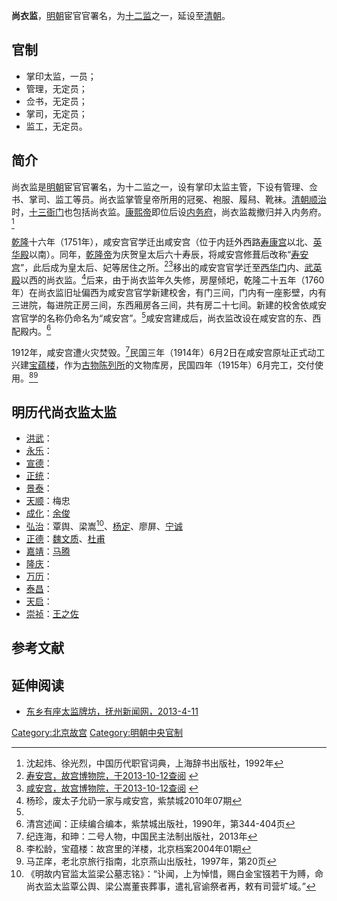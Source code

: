 '''尚衣监'''，[[明朝|明朝]]宦官官署名，为[[十二监|十二监]]之一，延设至[[清朝|清朝]]。

==官制==
*掌印太监，一员；
*管理，无定员；
*佥书，无定员；
*掌司，无定员；
*监工，无定员。

==简介==
尚衣监是[[明朝|明朝]]宦官官署名，为十二监之一，设有掌印太监主管，下设有管理、佥书、掌司、监工等员。尚衣监掌管皇帝所用的冠冕、袍服、履舄、靴袜。[[清朝|清朝]][[顺治|顺治]]时，[[十三衙门|十三衙门]]也包括尚衣监。[[康熙帝|康熙帝]]即位后设[[内务府|内务府]]，尚衣监裁撤归并入内务府。<ref>沈起炜、徐光烈，中国历代职官词典，上海辞书出版社，1992年</ref>

[[乾隆|乾隆]]十六年（1751年），咸安宫官学迁出咸安宫（位于内廷外西路[[寿康宫|寿康宫]]以北、[[英华殿|英华殿]]以南）。同年，[[乾隆帝|乾隆帝]]为庆贺皇太后六十寿辰，将咸安宫修葺后改称“[[寿安宫|寿安宫]]”，此后成为皇太后、妃等居住之所。<ref name=shouangong>[http://www.dpm.org.cn/www_oldweb/China/phoweb/BuildingPage/6/B2610.htm 寿安宫，故宫博物院，于2013-10-12查阅] {{webarchive|url=https://web.archive.org/web/20131014175853/http://www.dpm.org.cn/www_oldweb/China/phoweb/BuildingPage/6/B2610.htm |date=2013-10-14 }}</ref><ref name=xagong>[http://www.dpm.org.cn/www_oldweb/China/phoweb/BuildingPage/7/B3022.htm 咸安宫，故宫博物院，于2013-10-12查阅] {{webarchive|url=https://web.archive.org/web/20131014175847/http://www.dpm.org.cn/www_oldweb/China/phoweb/BuildingPage/7/B3022.htm |date=2013-10-14 }}</ref>移出的咸安宫官学迁至[[西华门|西华门]]内、[[武英殿|武英殿]]以西的尚衣监。<ref name=yang>杨珍，废太子允礽一家与咸安宫，紫禁城2010年07期</ref>后来，由于尚衣监年久失修，房屋倾圯，乾隆二十五年（1760年）在尚衣监旧址偏西为咸安宫官学新建校舍，有门三间，门内有一座影壁，内有三进院，每进院正房三间，东西厢房各三间，共有房二十七间。新建的校舍依咸安宫官学的名称仍命名为“咸安宫”。<ref name=xagong/>咸安宫建成后，尚衣监改设在咸安宫的东、西配殿内。<ref name=qinggong>清宫述闻：正续编合编本，紫禁城出版社，1990年，第344-404页</ref>

1912年，咸安宫遭火灾焚毁。<ref name=ji>纪连海，和珅：二号人物，中国民主法制出版社，2013年</ref>民国三年（1914年）6月2日在咸安宫原址正式动工兴建[[宝蕴楼|宝蕴楼]]，作为[[故宫博物院|古物陈列所]]的文物库房，民国四年（1915年）6月完工，交付使用。<ref name=lisongling>李松龄，宝蕴楼：故宫里的洋楼，北京档案2004年01期</ref><ref name=ershi>马芷庠，老北京旅行指南，北京燕山出版社，1997年，第20页</ref>

==明历代尚衣监太监==
*[[洪武|洪武]]：
*[[永乐_(明朝)|永乐]]：
*[[宣德|宣德]]：
*[[正统_(年号)|正统]]：
*[[景泰_(年号)|景泰]]：
*[[天顺_(明朝)|天顺]]：梅忠
*[[成化|成化]]：[[余俊_(明朝宦官)|余俊]]
*[[弘治|弘治]]：覃舆、梁嵩<ref>《明故内官监太监梁公墓志铭》：“讣闻，上为悼惜，赐白金宝镪若干为赙，命尚衣监太监覃公舆、梁公嵩董丧葬事，遣礼官谕祭者再，敕有司营圹域。”</ref>、[[杨定_(明朝宦官)|杨定]]、廖屏、[[宁诚_(明朝宦官)|宁诚]]
*[[正德_(明朝)|正德]]：[[魏文质|魏文质]]、[[杜甫_(明朝宦官)|杜甫]]
*[[嘉靖|嘉靖]]：[[马腾_(明朝)|马腾]]
*[[隆庆_(明朝)|隆庆]]：
*[[万历|万历]]：
*[[泰昌|泰昌]]：
*[[天启_(明朝)|天启]]：
*[[崇祯|崇祯]]：[[王之佐_(明朝)|王之佐]]

== 参考文献 ==
{{Reflist|30em}}

==延伸阅读==
*[https://web.archive.org/web/20131014162204/http://www.zgfznews.com/fznews/dongxpd/wh/2013/4/11/1018322.shtml 东乡有座太监牌坊，抚州新闻网，2013-4-11]

{{二十四衙門}}
[[Category:北京故宫|Category:北京故宫]]
[[Category:明朝中央官制|Category:明朝中央官制]]